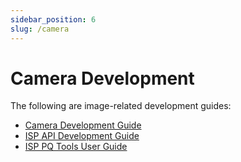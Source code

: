 ```yaml
---
sidebar_position: 6
slug: /camera
---
```


# Camera Development

The following are image-related development guides:

- [Camera Development Guide](camera_development_guide.md)
- [ISP API Development Guide](isp_api_development_guide.md)
- [ISP PQ Tools User Guide](isp_pq_tools_user_guide.md)
